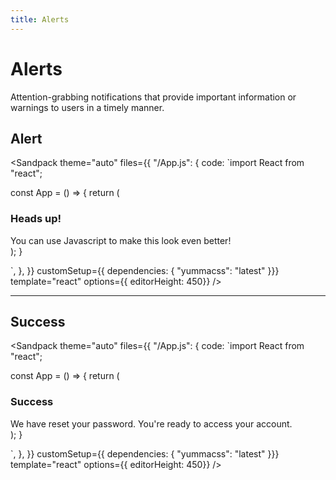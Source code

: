 ```yaml
---
title: Alerts
---
```



# Alerts

Attention-grabbing notifications that provide important information or warnings to users in a timely manner.

## Alert

<Sandpack
  theme="auto"
  files={{
    "/App.js": {
code: `import React from "react";

const App = () => {
   return (
      <div className="m-2">
         <div className="bc-l-gray-6 bg-white p-2 rad-1 t-d-gray-6">
            <div className="ai-c d-f">
              <h3>Heads up!</h3>
            </div>
            <div className="fs-sm mt-1 t-d-gray-6">
              You can use Javascript to make this look even better!
            </div>
        </div>
      </div>
   );
}

`,
},
  }}
customSetup={{ dependencies: { "yummacss": "latest" }}}
 template="react"
 options={{ editorHeight: 450}}
/>

---

## Success

<Sandpack
  theme="auto"
  files={{
    "/App.js": {
code: `import React from "react";

const App = () => {
   return (
      <div className="m-2">
         <div className="bc-d-green-2 bg-white p-2 rad-1 t-d-green-2">
            <div className="ai-c d-f">
              <h3>Success</h3>
            </div>
            <div className="fs-sm mt-1 t-d-green-2">
              We have reset your password. You're ready to access your account.
            </div>
        </div>
      </div>
   );
}

`,
},
  }}
customSetup={{ dependencies: { "yummacss": "latest" }}}
 template="react"
 options={{ editorHeight: 450}}
/>